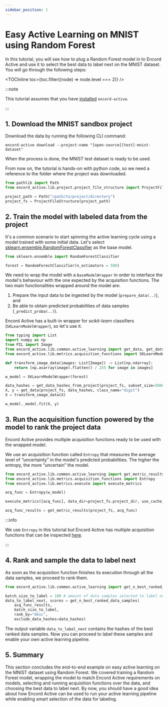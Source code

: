 ```yaml
---
sidebar_position: 1
---
```



# Easy Active Learning on MNIST using Random Forest

In this tutorial, you will see how to plug a Random Forest model in to Encord Active and use it to select the best data to label next on the MNIST dataset.
You will go through the following steps:

<TOCInline toc={toc.filter((node) => node.level === 2)} />

:::note

This tutorial assumes that you have [installed](../installation) `encord-active`.

:::

## 1. Download the MNIST sandbox project

Download the data by running the following CLI command:

```shell
encord-active download --project-name "[open-source][test]-mnist-dataset"
```

When the process is done, the MNIST test dataset is ready to be used.

From now on, the tutorial is hands-on with python code, so we need a reference to the folder where the project was downloaded.

```python
from pathlib import Path
from encord_active.lib.project.project_file_structure import ProjectFileStructure

project_path = Path("/path/to/project/directory")
project_fs = ProjectFileStructure(project_path)
```

## 2. Train the model with labeled data from the project

It's a common scenario to start spinning the active learning cycle using a model trained with some initial data.
Let's select [sklearn.ensemble.RandomForestClassifier](https://scikit-learn.org/stable/modules/generated/sklearn.ensemble.RandomForestClassifier.html) as the base model.

```python
from sklearn.ensemble import RandomForestClassifier

forest = RandomForestClassifier(n_estimators = 500)
```

We need to wrap the model with a `BaseModelWrapper` in order to interface the model's behaviour with the one expected by the acquisition functions.
The two main functionalities wrapped around the model are:

1. Prepare the input data to be ingested by the model (`prepare_data(..)`), and
2. Be able to obtain predicted probabilities of data samples (`_predict_proba(..)`).

Encord Active has a built-in wrapper for _scikit-learn_ classifiers (`SKLearnModelWrapper`), so let's use it.

```python
from typing import List
import numpy as np
from PIL import Image
from encord_active.lib.common.active_learning import get_data, get_data_hashes_from_project
from encord_active.lib.metrics.acquisition_functions import SKLearnModelWrapper

def transform_image_data(images: List[Image]) -> List[np.ndarray]:
    return [np.asarray(image).flatten() / 255 for image in images]

w_model = SKLearnModelWrapper(forest)

data_hashes = get_data_hashes_from_project(project_fs, subset_size=5000)
X, y = get_data(project_fs, data_hashes, class_name="digit")
X = transform_image_data(X)

w_model._model.fit(X, y)
```

## 3. Run the acquisition function powered by the model to rank the project data

Encord Active provides multiple acquisition functions ready to be used with the wrapped model.

We use an acquisition function called `Entropy` that measures the average level of “uncertainty” in the model's predicted probabilities.
The higher the entropy, the more “uncertain” the model.

```python
from encord_active.lib.common.active_learning import get_metric_results
from encord_active.lib.metrics.acquisition_functions import Entropy
from encord_active.lib.metrics.execute import execute_metrics

acq_func = Entropy(w_model)

execute_metrics([acq_func], data_dir=project_fs.project_dir, use_cache_only=True)

acq_func_results = get_metric_results(project_fs, acq_func)
```

:::info

We use `Entropy` in this tutorial but Encord Active has multiple acquisition functions that can be inspected [here](https://github.com/encord-team/encord-active/blob/main/src/encord_active/lib/metrics/acquisition_functions.py).

:::

## 4. Rank and sample the data to label next

As soon as the acquisition function finishes its execution through all the data samples, we proceed to rank them.

```python
from encord_active.lib.common.active_learning import get_n_best_ranked_data_samples

batch_size_to_label = 100 # amount of data samples selected to label next
data_to_label_next, scores = get_n_best_ranked_data_samples(
    acq_func_results,
    batch_size_to_label,
    rank_by="desc",
    exclude_data_hashes=data_hashes)
```

The output variable `data_to_label_next` contains the hashes of the best ranked data samples.
Now you can proceed to label these samples and enable your own active learning pipeline.

## 5. Summary

This section concludes the end-to-end example on easy active learning on the MNIST dataset using Random Forest.
We covered training a Random Forest model, wrapping the model to match Encord Active requirements on models, selecting and running acquisition functions over the data, and choosing the best data to label next.
By now, you should have a good idea about how Encord Active can be used to run your active learning pipeline while enabling smart selection of the data for labeling.
